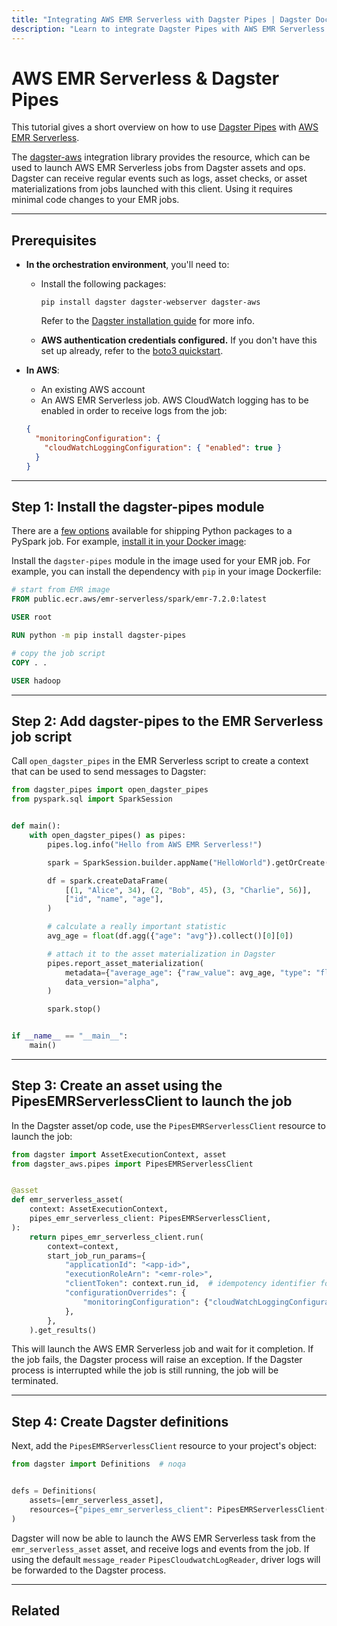 ```yaml
---
title: "Integrating AWS EMR Serverless with Dagster Pipes | Dagster Docs"
description: "Learn to integrate Dagster Pipes with AWS EMR Serverless to launch external code from Dagster assets."
---
```


# AWS EMR Serverless & Dagster Pipes

This tutorial gives a short overview on how to use [Dagster Pipes](/concepts/dagster-pipes) with [AWS EMR Serverless](https://aws.amazon.com/emr-serverless/).

The [dagster-aws](/\_apidocs/libraries/dagster-aws) integration library provides the <PyObject object="PipesEMRServerlessClient" module="dagster_aws.pipes" /> resource, which can be used to launch AWS EMR Serverless jobs from Dagster assets and ops. Dagster can receive regular events such as logs, asset checks, or asset materializations from jobs launched with this client. Using it requires minimal code changes to your EMR jobs.

---

## Prerequisites

- **In the orchestration environment**, you'll need to:

  - Install the following packages:

    ```shell
    pip install dagster dagster-webserver dagster-aws
    ```

    Refer to the [Dagster installation guide](/getting-started/install) for more info.

  - **AWS authentication credentials configured.** If you don't have this set up already, refer to the [boto3 quickstart](https://boto3.amazonaws.com/v1/documentation/api/latest/guide/quickstart.html).

- **In AWS**:

  - An existing AWS account
  - An AWS EMR Serverless job. AWS CloudWatch logging has to be enabled in order to receive logs from the job:

  ```json
  {
    "monitoringConfiguration": {
      "cloudWatchLoggingConfiguration": { "enabled": true }
    }
  }
  ```

---

## Step 1: Install the dagster-pipes module

There are a [few options](https://docs.aws.amazon.com/emr/latest/EMR-Serverless-UserGuide/using-python-libraries.html) available for shipping Python packages to a PySpark job. For example, [install it in your Docker image](https://docs.aws.amazon.com/emr/latest/EMR-Serverless-UserGuide/application-custom-image.html):

Install the `dagster-pipes` module in the image used for your EMR job. For example, you can install the dependency with `pip` in your image Dockerfile:

```Dockerfile
# start from EMR image
FROM public.ecr.aws/emr-serverless/spark/emr-7.2.0:latest

USER root

RUN python -m pip install dagster-pipes

# copy the job script
COPY . .

USER hadoop
```

---

## Step 2: Add dagster-pipes to the EMR Serverless job script

Call `open_dagster_pipes` in the EMR Serverless script to create a context that can be used to send messages to Dagster:

```python file=/guides/dagster/dagster_pipes/emr-serverless/script.py
from dagster_pipes import open_dagster_pipes
from pyspark.sql import SparkSession


def main():
    with open_dagster_pipes() as pipes:
        pipes.log.info("Hello from AWS EMR Serverless!")

        spark = SparkSession.builder.appName("HelloWorld").getOrCreate()

        df = spark.createDataFrame(
            [(1, "Alice", 34), (2, "Bob", 45), (3, "Charlie", 56)],
            ["id", "name", "age"],
        )

        # calculate a really important statistic
        avg_age = float(df.agg({"age": "avg"}).collect()[0][0])

        # attach it to the asset materialization in Dagster
        pipes.report_asset_materialization(
            metadata={"average_age": {"raw_value": avg_age, "type": "float"}},
            data_version="alpha",
        )

        spark.stop()


if __name__ == "__main__":
    main()
```

---

## Step 3: Create an asset using the PipesEMRServerlessClient to launch the job

In the Dagster asset/op code, use the `PipesEMRServerlessClient` resource to launch the job:

```python file=/guides/dagster/dagster_pipes/emr-serverless/dagster_code.py startafter=start_asset_marker endbefore=end_asset_marker
from dagster import AssetExecutionContext, asset
from dagster_aws.pipes import PipesEMRServerlessClient


@asset
def emr_serverless_asset(
    context: AssetExecutionContext,
    pipes_emr_serverless_client: PipesEMRServerlessClient,
):
    return pipes_emr_serverless_client.run(
        context=context,
        start_job_run_params={
            "applicationId": "<app-id>",
            "executionRoleArn": "<emr-role>",
            "clientToken": context.run_id,  # idempotency identifier for the job run
            "configurationOverrides": {
                "monitoringConfiguration": {"cloudWatchLoggingConfiguration": {"enabled": True}}
            },
        },
    ).get_results()
```

This will launch the AWS EMR Serverless job and wait for it completion. If the job fails, the Dagster process will raise an exception. If the Dagster process is interrupted while the job is still running, the job will be terminated.

---

## Step 4: Create Dagster definitions

Next, add the `PipesEMRServerlessClient` resource to your project's <PyObject object="Definitions" /> object:

```python file=/guides/dagster/dagster_pipes/emr-serverless/dagster_code.py startafter=start_definitions_marker endbefore=end_definitions_marker
from dagster import Definitions  # noqa


defs = Definitions(
    assets=[emr_serverless_asset],
    resources={"pipes_emr_serverless_client": PipesEMRServerlessClient()},
)
```

Dagster will now be able to launch the AWS EMR Serverless task from the `emr_serverless_asset` asset, and receive logs and events from the job. If using the default `message_reader` `PipesCloudwatchLogReader`, driver logs will be forwarded to the Dagster process.

---

## Related

<ArticleList>
  <ArticleListItem
    title="Dagster Pipes"
    href="/concepts/dagster-pipes"
  ></ArticleListItem>
  <ArticleListItem
    title="AWS EMR Serverless Pipes API reference"
    href="/_apidocs/libraries/dagster-aws#dagster_aws.pipes.PipesEMRServerlessClient"
  ></ArticleListItem>
</ArticleList>
